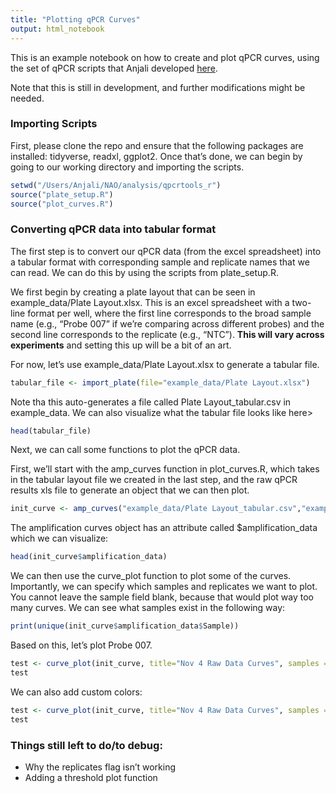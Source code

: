 ```yaml
---
title: "Plotting qPCR Curves"
output: html_notebook
---
```


This is an example notebook on how to create and plot qPCR curves, using the set of qPCR scripts that Anjali developed [here](https://github.com/anjaligopal/qpcrtools_r). 

Note that this is still in development, and further modifications might be needed.

### Importing Scripts

First, please clone the repo and ensure that the following packages are installed: tidyverse, readxl, ggplot2. Once that's done, we can begin by going to our working directory and importing the scripts.

```r
setwd("/Users/Anjali/NAO/analysis/qpcrtools_r")
source("plate_setup.R")
source("plot_curves.R")
```

### Converting qPCR data into tabular format

The first step is to convert our qPCR data (from the excel spreadsheet) into a tabular format with corresponding sample and replicate names that we can read. We can do this by using the scripts from plate_setup.R.

We first begin by creating a plate layout that can be seen in example_data/Plate Layout.xlsx. This is an excel spreadsheet with a two-line format per well, where the first line corresponds to the broad sample name (e.g., "Probe 007" if we're comparing across different probes) and the second line corresponds to the replicate (e.g., "NTC"). **This will vary across experiments** and setting this up will be a bit of an art. 

For now, let's use example_data/Plate Layout.xlsx to generate a tabular file. 

```r
tabular_file <- import_plate(file="example_data/Plate Layout.xlsx")
```

Note tha this auto-generates a file called Plate Layout_tabular.csv in example_data. We can also visualize what the tabular file looks like here>

```r
head(tabular_file)
```

Next, we can call some functions to plot the qPCR data.

First, we'll start with the amp_curves function in plot_curves.R, which takes in the tabular layout file we created in the last step, and the raw qPCR results xls file to generate an object that we can then plot.

```r
init_curve <- amp_curves("example_data/Plate Layout_tabular.csv","example_data/raw data_ 4 Nov 2022_2_point2 TH (007, 004, 010).xls")
```

The amplification curves object has an attribute called $amplification_data which we can visualize:

```r
head(init_curve$amplification_data)
```

We can then use the curve_plot function to plot some of the curves. Importantly, we can specify which samples and replicates we want to plot. You cannot leave the sample field blank, because that would plot way too many curves. We can see what samples exist in the following way:

```r
print(unique(init_curve$amplification_data$Sample))
```

Based on this, let's plot Probe 007.

```r
test <- curve_plot(init_curve, title="Nov 4 Raw Data Curves", samples = c("Probe 007"))
test
```

We can also add custom colors:

```r
test <- curve_plot(init_curve, title="Nov 4 Raw Data Curves", samples = c("Probe 007"), colors = c("Red","Maroon","black","cyan1","cyan3","cyan4"))
test
```

### Things still left to do/to debug:
- Why the replicates flag isn't working
- Adding a threshold plot function
